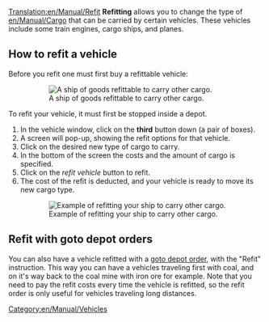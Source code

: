 [[Translation:en/Manual/Refit]]
{{en/Manual/Tutorial/Navigation}}
'''Refitting''' allows you to change the type of [[en/Manual/Cargo]] that can be carried by certain vehicles.  These vehicles include some train engines, cargo ships, and planes.

== How to refit a vehicle ==
Before you refit one must first buy a refittable vehicle:
:[[File:en/Manual/Refitable ship.png|none|frame|A ship of goods refittable to carry other cargo.]]

To refit your vehicle, it must first be stopped inside a depot.

#In the vehicle window, click on the '''third''' button down (a pair of boxes).
#A screen will pop-up, showing the refit options for that vehicle.
#Click on the desired new type of cargo to carry.
#In the bottom of the screen the costs and the amount of cargo is specified.
#Click on the ''refit vehicle'' button to refit.
#The cost of the refit is deducted, and your vehicle is ready to move its new cargo type.
:[[File:en/Manual/Refit ship.png|none|frame|Example of refitting your ship to carry other cargo.]]

== Refit with goto depot orders == 
You can also have a vehicle refitted with a [[en/Archive/Manual/Settings/Allow goto depot orders|goto depot order]], with the "Refit" instruction. This way you can have a vehicles traveling first with coal, and on it's way back to the coal mine with iron ore for example. Note that you need to pay the refit costs every time the vehicle is refitted, so the refit order is only useful for vehicles traveling long distances.

[[Category:en/Manual/Vehicles]]